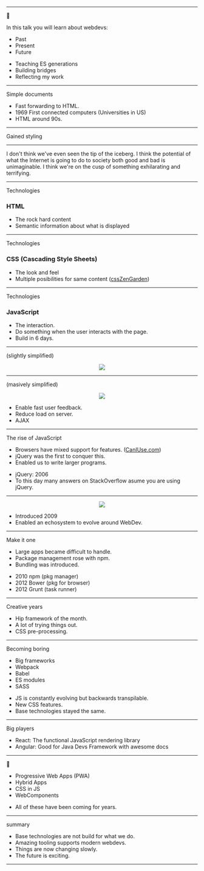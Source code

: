 





<Head>
  <title>Webdevs history</title>
</Head>

<Central>

<OpeningSlide
  title="A short history of webdevs future 🔮"
  subtitle="An introduction and reminder."
  author='Hendrik Wallbaum'
/>

</Central>

<BackgroundBubbles />

---

<SlideHeadline sectionTitle='This talk'>🔮</SlideHeadline>

<CustomSplit>

<div>

In this talk you will learn about webdevs:

- Past
- Present
- Future

</div>

<Portrait src={imgPortrait} title="JS Enthusiast and developer for fun 🎉" />

</CustomSplit>

<Notes>

- Teaching ES generations
- Building bridges
- Reflecting my work

</Notes>

---

<SlideHeadline sectionTitle='Websites'>Simple documents</SlideHeadline>

<Website resetStyles={true} title='Basic website 🖥'>

  <MfWebsite />

</Website>

<Notes>

- Fast forwarding to HTML.
- 1969 First connected computers (Universities in US)
- HTML around 90s.

</Notes>

---

<SlideHeadline sectionTitle='Websites'>Gained styling</SlideHeadline>

<Website resetStyles={true} title='With style 😎'>

  <BetterMfWebsite />

</Website>

---

<Central>

<BackgroundImage src={imgPotential} />

<Quote credit='David Bowie (1999)'>

I don't think we've even seen the tip of the iceberg. I think the potential of what the Internet is going to do to society both good and bad is unimaginable. I think we're on the cusp of something exhilarating and terrifying.

</Quote>

</Central>

---

<SlideHeadline sectionTitle='Websites'>Technologies</SlideHeadline>

<ImageSplit src={imgHTML}>

### HTML
- The rock hard content
- Semantic information about what is displayed

</ImageSplit>

---

<SlideHeadline sectionTitle='Websites'>Technologies</SlideHeadline>

<ImageSplit src={imgCSS}>

### CSS (Cascading Style Sheets)
- The look and feel
- Multiple posibilities for same content ([cssZenGarden](http://www.csszengarden.com/))

</ImageSplit>

---

<SlideHeadline sectionTitle='Websites'>Technologies</SlideHeadline>

<ImageSplit src={imgJS}>

### JavaScript
- The interaction.
- Do something when the user interacts with the page.
- Build in 6 days.

</ImageSplit>

---

<SlideHeadline sectionTitle='The Internet'>(slightly simplified)</SlideHeadline>

<Center>

<img src={imgInternet} />

</Center>

---

<SlideHeadline sectionTitle='Web requests'>(masively simplified)</SlideHeadline>

<Center>

<img src={imgRequest} />

</Center>

<Notes>

- Enable fast user feedback.
- Reduce load on server.
- AJAX

</Notes>

---

<SlideHeadline sectionTitle='WebDev'>The rise of JavaScript</SlideHeadline>

- Browsers have mixed support for features. ([CanIUse.com](https://caniuse.com/))
- jQuery was the first to conquer this.
- Enabled us to write larger programs.

<Boids />

<Notes>

- jQuery: 2006
- To this day many answers on StackOverflow asume you are using jQuery.

</Notes>

---

<SlideHeadline sectionTitle='WebDev'></SlideHeadline>

<Center>
<img src={imgNode} />
</Center>

<Notes>

- Introduced 2009
- Enabled an echosystem to evolve around WebDev.

</Notes>

---

<SlideHeadline sectionTitle='WebDev'>Make it one</SlideHeadline>

- Large apps became difficult to handle.
- Package management rose with npm.
- Bundling was introduced.

<Boids/>

<Notes>

- 2010 npm (pkg manager)
- 2012 Bower (pkg for browser)
- 2012 Grunt (task runner)

</Notes>

---

<BackgroundImage src={imgCreative} />

<Impact onImage>

Creative years

</Impact>

<Notes>

- Hip framework of the month.
- A lot of trying things out.
- CSS pre-processing.

</Notes>

---

<SlideHeadline sectionTitle='WebDev'>Becoming boring</SlideHeadline>

- Big frameworks
- Webpack
- Babel
- ES modules
- SASS

<Boids />

<Notes>

- JS is constantly evolving but backwards transpilable.
- New CSS features.
- Base technologies stayed the same.

</Notes>

---

<SlideHeadline sectionTitle='WebDev'>Big players</SlideHeadline>

<LargeImage src={imgStateFrameworks} />

<Credit credit="State of JavaScript 2019" creditLink="https://2019.stateofjs.com/overview/" />

<Notes>

- React: The functional JavaScript rendering library
- Angular: Good for Java Devs Framework with awesome docs

</Notes>

---

<SlideHeadline sectionTitle='Future'>🔮</SlideHeadline>

- Progressive Web Apps (PWA)
- Hybrid Apps
- CSS in JS
- WebComponents

<Boids />

<Notes>

- All of these have been coming for years.

</Notes>

---

<SlideHeadline sectionTitle='This talk'>summary</SlideHeadline>

- Base technologies are not build for what we do.
- Amazing tooling supports modern webdevs.
- Things are now changing slowly.
- The future is exciting.

<Boids />

---

<Central>

<OpeningSlide
  title="A short history of webdevs future 🔮"
  subtitle="The End."
  author='Hendrik Wallbaum'
/>

</Central>
